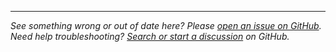 <hr class="my-5" />

_See something wrong or out of date here? Please [open an issue on GitHub]([[config:repo]]/issues/new/choose). Need help troubleshooting? [Search or start a discussion]([[config:repo]]/discussions) on GitHub._

